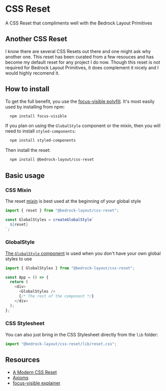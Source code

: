 
<Meta title="CSS Reset" />

# CSS Reset

A CSS Reset that compliments well with the Bedrock Layout Primitives

## Another CSS Reset

I know there are several CSS Resets out there and one might ask why another one.
This reset has been curated from a few resouces and has become my default reset for any project I do now.
Though this reset is not required for Bedrock Layout Primitives, it does complement it nicely and I would highly recomend it.

## How to install

To get the full benefit, you use the [focus-visible polyfill](https://www.npmjs.com/package/focus-visible).
It's most easily used by installing from npm:

```bash
  npm install focus-visible
```

If you plan on using the `GlobalStyle` component or the mixin, then you will need to install `styled-components`:

```bash
  npm install styled-components
```

Then install the reset:

```bash
  npm install @bedrock-layout/css-reset
```

## Basic usage

### CSS Mixin

The reset [mixin](https://styled-components.com/docs/api#css) is best used at the beginning of your global style

```javascript
import { reset } from "@bedrock-layout/css-reset";

const GlobalStyles = createGlobalStyle`
  ${reset}
`;
```

### GlobalStyle

[The `GlobalStyle` component](https://styled-components.com/docs/api#createglobalstyle) is used when you don't have your own global styles to use

```javascript
import { GlobalStyles } from "@bedrock-layout/css-reset";

const App = () => {
  return (
    <div>
      <GlobalStyles />
      {/* The rest of the component */}
    </div>
  );
};
```

### CSS Stylesheet

You can also just bring in the CSS Stylesheet directly from the `lib` folder:

```javascript
import "@bedrock-layout/css-reset/lib/reset.css";
```

## Resources

- [A Modern CSS Reset](https://hankchizljaw.com/wrote/a-modern-css-reset/)
- [Axioms](https://every-layout.dev/rudiments/axioms/)
- [focus-visible explainer](https://github.com/WICG/focus-visible/blob/HEAD/explainer.md)

